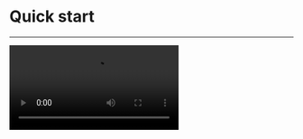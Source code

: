 # Quick start

- - -


<Video src="https://www.youtube.com/embed/HqzoiKZF_lM"/>

## Integrate the SDK

1. **Add ZegoUIKitPrebuiltVideoConference as dependencies**

    a. Add the `jitpack` configuration.

    If your Android Gradle Plugin is **7.1.0 or later**: enter your project's root directory, open the `settings.gradle` file to add the jitpack to `dependencyResolutionManagement` > `repositories` like this:

    ``` groovy settings.gradle {6-7}
    dependencyResolutionManagement {
       repositoriesMode.set(RepositoriesMode.FAIL_ON_PROJECT_REPOS)
       repositories {
          google()
          mavenCentral()
          maven { url 'https://storage.zego.im/maven' }   // <- Add this line.
          maven { url 'https://www.jitpack.io' } // <- Add this line.
       }
    }
    ```

    <Warning title="Warning">

    If you can't find the above fields in `settings.gradle`, it's probably because your Android Gradle Plugin version is lower than v7.1.0. 

    For more details, see [Android Gradle Plugin Release Note v7.1.0](https://developer.android.com/studio/releases/gradle-plugin#settings-gradle).
    </Warning>

    If your Android Gradle Plugin is **earlier than 7.1.0**: enter your project's root directory, open the `build.gradle` file to add the jitpack to `allprojects`->`repositories` like this: 

    ```groovy build.gradle {5-6}
    allprojects {
        repositories {
            google()
            mavenCentral()
            maven { url 'https://storage.zego.im/maven' }   // <- Add this line.
            maven { url "https://jitpack.io" }  // <- Add this line.
        }
    }
    ```

    b. Modify your app-level `build.gradle` file:
    ```groovy build.gradle {3}
    dependencies {
        ...
        implementation 'com.github.ZEGOCLOUD:zego_uikit_prebuilt_video_conference_android:+'    // Add this line in your module-level build.gradle file's dependencies, usually named [app].
    }
    ```  

2. **Using the ZegoUIKitPrebuiltVideoConferenceFragment in your project**

    1. Go to [ZEGOCLOUD Admin Console](https://console.zegocloud.com/), get the `appID` and `appSign` of your project.
    2. Specify the `userID` and `userName` for connecting the Video Conference Kit service. 
    3. Create a `conferenceID` that represents the conference you want to start. 

    <Note title="Note">
    - `userID` and `conferenceID` can only contain numbers, letters, and underlines (_). 
    - Using the same `conferenceID` will enter the same video conference.
    </Note>

    ```java
    public class ConferenceActivity extends AppCompatActivity {

        @Override
        protected void onCreate(Bundle savedInstanceState) {
            super.onCreate(savedInstanceState);
            setContentView(R.layout.activity_conference);

            addFragment();
        }

        public void addFragment() {
            long appID = yourAppID;
            String appSign = yourAppSign;

            String conferenceID = conferenceID;
            String userID = userID;
            String userName = userName;

            ZegoUIKitPrebuiltVideoConferenceConfig config = new ZegoUIKitPrebuiltVideoConferenceConfig();
            ZegoUIKitPrebuiltVideoConferenceFragment fragment = ZegoUIKitPrebuiltVideoConferenceFragment.newInstance(appID, appSign, userID, userName,conferenceID,config);

            getSupportFragmentManager().beginTransaction()
                .replace(R.id.fragment_container, fragment)
                .commitNow();
        }
    }
    ```

    Modify the auto-created `activity_conference.xml` file:
    ```xml activity_conference.xml
    <?xml version="1.0" encoding="utf-8"?>
    <androidx.constraintlayout.widget.ConstraintLayout xmlns:android="http://schemas.android.com/apk/res/android"
      android:id="@+id/fragment_container"
      android:layout_width="match_parent"
      android:layout_height="match_parent">
    
    </androidx.constraintlayout.widget.ConstraintLayout>
    ```

Now, you can start a video conference by starting your `ConferenceActivity`.


## Run & Test

Now you have finished all the steps!

You can simply click the **Run** on Android Studio to run and test your App on your device.


## Related guide

[Custom prebuilt UI](./customize-prebuilt-features/01-overview.mdx)


## Resources


<Button primary-color="NavyBlue" target="_blank" href="https://github.com/ZEGOCLOUD/zego_uikit_prebuilt_video_conference_example_android">Sample Code</Button>

Click here to get the complete sample code.
